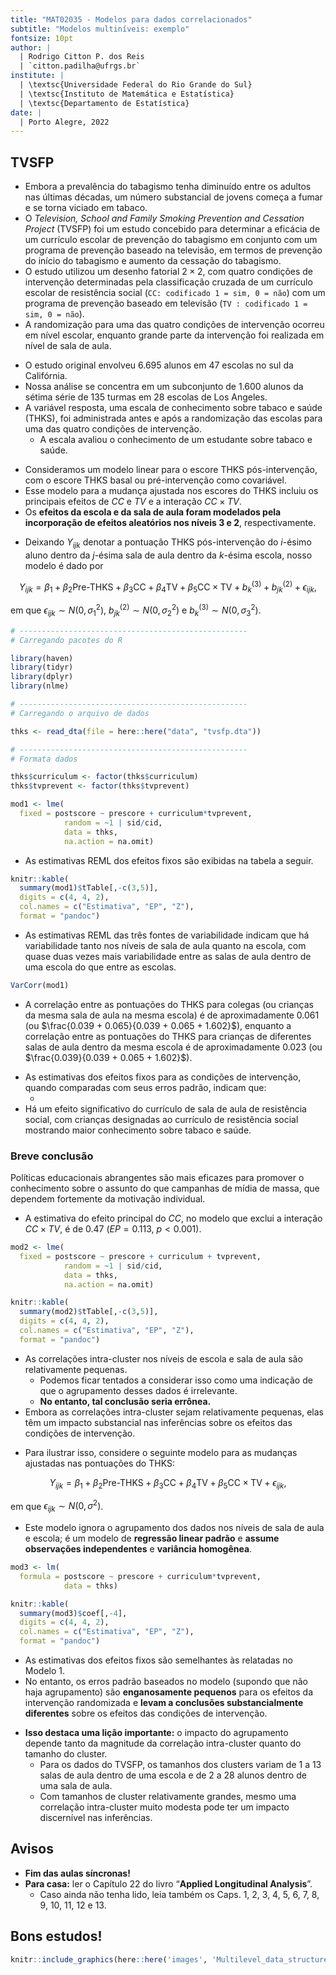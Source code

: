 ```yaml
---
title: "MAT02035 - Modelos para dados correlacionados"
subtitle: "Modelos multiníveis: exemplo"
fontsize: 10pt
author: |
  | Rodrigo Citton P. dos Reis
  | `citton.padilha@ufrgs.br`
institute: |
  | \textsc{Universidade Federal do Rio Grande do Sul}
  | \textsc{Instituto de Matemática e Estatística}
  | \textsc{Departamento de Estatística}
date: |
  | Porto Alegre, 2022
---
```


## TVSFP {.allowframebreaks}

- Embora a prevalência do tabagismo tenha diminuído entre os adultos nas últimas décadas, um número substancial de jovens começa a fumar e se torna viciado em tabaco.
- O _Television, School and Family Smoking Prevention and Cessation Project_ (TVSFP) foi um estudo concebido para determinar a eficácia de um currículo escolar de prevenção do tabagismo em conjunto com um programa de prevenção baseado na televisão, em termos de prevenção do início do tabagismo e aumento da cessação do tabagismo.
- O estudo utilizou um desenho fatorial $2 \times 2$, com quatro condições de intervenção determinadas pela classificação cruzada de um currículo escolar de resistência social (`CC: codificado 1 = sim, 0 = não`) com um programa de prevenção baseado em televisão (`TV : codificado 1 = sim, 0 = não`).
- A randomização para uma das quatro condições de intervenção ocorreu em nível escolar, enquanto grande parte da intervenção foi realizada em nível de sala de aula.


\framebreak

- O estudo original envolveu 6.695 alunos em 47 escolas no sul da Califórnia. 
- Nossa análise se concentra em um subconjunto de 1.600 alunos da sétima série de 135 turmas em 28 escolas de Los Angeles.
- A variável resposta, uma escala de conhecimento sobre tabaco e saúde (THKS), foi administrada antes e após a randomização das escolas para uma das quatro condições de intervenção.
    - A escala avaliou o conhecimento de um estudante sobre tabaco e saúde.

\framebreak

- Consideramos um modelo linear para o escore THKS pós-intervenção, com o escore THKS basal ou pré-intervenção como covariável.
- Esse modelo para a mudança ajustada nos escores do THKS incluiu os principais efeitos de $CC$ e $TV$ e a interação $CC \times TV$.
- Os __efeitos da escola e da sala de aula foram modelados pela incorporação de efeitos aleatórios nos níveis 3 e 2__, respectivamente. 

\framebreak

- Deixando $Y_{ijk}$ denotar a pontuação THKS pós-intervenção do $i$-ésimo aluno dentro da $j$-ésima sala de aula dentro da $k$-ésima escola, nosso modelo é dado por

$$
Y_{ijk} = \beta_1 + \beta_2\mbox{Pre-THKS} + \beta_3\mbox{CC} + \beta_4\mbox{TV} + \beta_5\mbox{CC}\times\mbox{TV} + b^{(3)}_k + b^{(2)}_{jk} + \epsilon_{ijk},
$$

em que $\epsilon_{ijk} \sim N(0, \sigma^2_1)$, $b^{(2)}_{jk} \sim N(0, \sigma^2_2)$ e $b^{(3)}_k \sim N(0, \sigma^2_3)$.

\framebreak

```r
# ---------------------------------------------------
# Carregando pacotes do R

library(haven)
library(tidyr)
library(dplyr)
library(nlme)

# ---------------------------------------------------
# Carregando o arquivo de dados

thks <- read_dta(file = here::here("data", "tvsfp.dta"))

# ---------------------------------------------------
# Formata dados

thks$curriculum <- factor(thks$curriculum)
thks$tvprevent <- factor(thks$tvprevent)

```

```r

mod1 <- lme(
  fixed = postscore ~ prescore + curriculum*tvprevent,
            random = ~1 | sid/cid,
            data = thks,
            na.action = na.omit)

```


\framebreak

- As estimativas REML dos efeitos fixos são exibidas na tabela a seguir.

```r

knitr::kable(
  summary(mod1)$tTable[,-c(3,5)],
  digits = c(4, 4, 2),
  col.names = c("Estimativa", "EP", "Z"),
  format = "pandoc")

```

\framebreak

- As estimativas REML das três fontes de variabilidade indicam que há variabilidade tanto nos níveis de sala de aula quanto na escola, com quase duas vezes mais variabilidade entre as salas de aula dentro de uma escola do que entre as escolas.

```r

VarCorr(mod1)

```

\framebreak

- A correlação entre as pontuações do THKS para colegas (ou crianças da mesma sala de aula na mesma escola) é de aproximadamente $0.061$ (ou $\frac{0.039 + 0.065}{0.039 + 0.065 + 1.602}$), enquanto a correlação entre as pontuações do THKS para crianças de diferentes salas de aula dentro da mesma escola é de aproximadamente $0.023$ (ou $\frac{0.039}{0.039 + 0.065 + 1.602}$).

\framebreak

- As estimativas dos efeitos fixos para as condições de intervenção, quando comparadas com seus erros padrão, indicam que:
    + \structure{nem a intervenção na mídia de massa (TV) nem sua interação com o currículo de sala de aula de resistência social (CC) têm impacto nas mudanças ajustadas pelas pontuações THKS da linha de base.}
- Há um efeito significativo do currículo de sala de aula de resistência social, com crianças designadas ao currículo de resistência social mostrando maior conhecimento sobre tabaco e saúde.

:::{.block}

### Breve conclusão

Políticas educacionais abrangentes são mais eficazes para promover o conhecimento sobre o assunto do que campanhas de mídia de massa, que dependem fortemente da motivação individual.

:::

\framebreak

- A estimativa do efeito principal do $CC$, no modelo que exclui a interação $CC \times TV$, é de $0.47$ ($EP = 0.113$, $p < 0.001$).

```r

mod2 <- lme(
  fixed = postscore ~ prescore + curriculum + tvprevent,
            random = ~1 | sid/cid,
            data = thks,
            na.action = na.omit)

```

```r

knitr::kable(
  summary(mod2)$tTable[,-c(3,5)],
  digits = c(4, 4, 2),
  col.names = c("Estimativa", "EP", "Z"),
  format = "pandoc")

```


\framebreak

- As correlações intra-cluster nos níveis de escola e sala de aula são relativamente pequenas.
    - Podemos ficar tentados a considerar isso como uma indicação de que o agrupamento desses dados é irrelevante.
    - __No entanto, tal conclusão seria errônea.__ 
- Embora as correlações intra-cluster sejam relativamente pequenas, elas têm um impacto substancial nas inferências sobre os efeitos das condições de intervenção.

\framebreak

- Para ilustrar isso, considere o seguinte modelo para as mudanças ajustadas nas pontuações do THKS:

$$
Y_{ijk} = \beta_1 + \beta_2\mbox{Pre-THKS} + \beta_3\mbox{CC} + \beta_4\mbox{TV} + \beta_5\mbox{CC}\times\mbox{TV} + \epsilon_{ijk},
$$

em que $\epsilon_{ijk} \sim N(0, \sigma^2)$.

- Este modelo ignora o agrupamento dos dados nos níveis de sala de aula e escola; é um modelo de __regressão linear padrão__ e __assume observações independentes__ e __variância homogênea__.

\framebreak

```r

mod3 <- lm(
  formula = postscore ~ prescore + curriculum*tvprevent,
            data = thks)

```

```r

knitr::kable(
  summary(mod3)$coef[,-4],
  digits = c(4, 4, 2),
  col.names = c("Estimativa", "EP", "Z"),
  format = "pandoc")

```

\framebreak

- As estimativas dos efeitos fixos são semelhantes às relatadas no Modelo 1.
- No entanto, os erros padrão baseados no modelo (supondo que não haja agrupamento) são __enganosamente pequenos__ para os efeitos da intervenção randomizada e __levam a conclusões substancialmente diferentes__ sobre os efeitos das condições de intervenção.

\framebreak

- __Isso destaca uma lição importante:__ o impacto do agrupamento depende tanto da magnitude da correlação intra-cluster quanto do tamanho do cluster.
    - Para os dados do TVSFP, os tamanhos dos clusters variam de 1 a 13 salas de aula dentro de uma escola e de 2 a 28 alunos dentro de uma sala de aula.
    - Com tamanhos de cluster relativamente grandes, mesmo uma correlação intra-cluster muito modesta pode ter um impacto discernível nas inferências.

## Avisos

- __Fim das aulas síncronas!__
- __Para casa:__ ler o Capítulo 22 do livro "__Applied Longitudinal Analysis__".
    + Caso ainda não tenha lido, leia também os Caps. 1, 2, 3, 4, 5, 6, 7, 8, 9, 10, 11, 12 e 13.

## Bons estudos!

```r
knitr::include_graphics(here::here('images', 'Multilevel_data_structure.png'))
```
